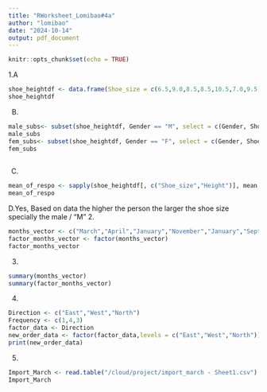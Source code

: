 ```yaml
---
title: "RWorksheet_Lomibao#4a"
author: "lomibao"
date: "2024-10-14"
output: pdf_document
---
```


```r
knitr::opts_chunk$set(echo = TRUE)
```
1.A
```r
shoe_heightdf <- data.frame(Shoe_size = c(6.5,9.0,8.5,8.5,10.5,7.0,9.5,9.0,13.0,7.5,10.5,8.5,12.0,10.5,13.0,11.5,8.5,5.0,10.0,6.5,7.5,8.5,10.5,8.5,10.5,11.0,9.0,13.0), Height=c(66.0,68.0,64.5,65.0,70.0,64.0,70.0,71.0,72.0,64.0,74.5,67.0,71.0,71.0,77.0,72.0,59.0,62.0,72.0,66.0,64.0,67.0,73.0,69.0,72.0,70.0,69.0,70.0), Gender=c("F","F","F","F","M","F","F","F","M","F","M","F","M","M","M","M","F","F","M","F","F","M","M","F","M","M","M","M"))
shoe_heightdf
```
B.
```r
male_subs<- subset(shoe_heightdf, Gender == "M", select = c(Gender, Shoe_size, Height))
male_subs
fem_subs<- subset(shoe_heightdf, Gender == "F", select = c(Gender, Shoe_size, Height))
fem_subs
            
```
C.
```r
mean_of_respo <- sapply(shoe_heightdf[, c("Shoe_size","Height")], mean, na.rm = TRUE)
mean_of_respo
```
D.Yes, Based on data the higher the person the larger the shoe size specially the male / "M"
2.
```r
months_vector <- c("March","April","January","November","January","September","October","September","Novemeber","August","Janaury","November","November","February","May","August","July","December","August","August","September","November","February","April")
factor_months_vector <- factor(months_vector)
factor_months_vector
```
3.
```r
summary(months_vector)
summary(factor_months_vector)
```
4.
```r
Direction <- c("East","West","North")
Frequency <- c(1,4,3)
factor_data <- Direction
new_order_data <- factor(factor_data,levels = c("East","West","North"))
print(new_order_data)
```
5.
```r
Import_March <- read.table("/cloud/project/import_march - Sheet1.csv")
Import_March
```
